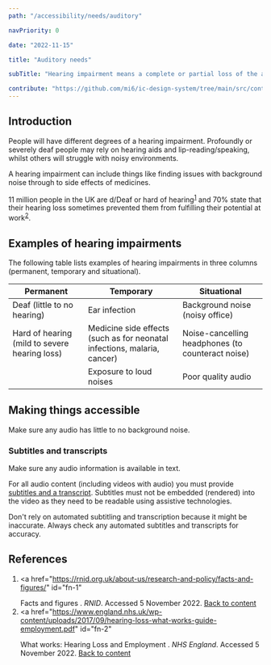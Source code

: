 ```yaml
---
path: "/accessibility/needs/auditory"

navPriority: 0

date: "2022-11-15"

title: "Auditory needs"

subTitle: "Hearing impairment means a complete or partial loss of the ability to hear in one or both ears."

contribute: "https://github.com/mi6/ic-design-system/tree/main/src/content/structured/accessibility/needs/auditory.mdx"
---
```



## Introduction

People will have different degrees of a hearing impairment. Profoundly or severely deaf people may rely on hearing aids and lip-reading/speaking, whilst others will struggle with noisy environments.

A hearing impairment can include things like finding issues with background noise through to side effects of medicines.

11 million people in the UK are d/Deaf or hard of hearing<sup id="ref-1"><a href="#fn-1">1</a></sup> and 70% state that their hearing loss sometimes prevented them from fulfilling their potential at work<sup id="ref-2"><a href="#fn-2">2</a></sup>.

## Examples of hearing impairments

The following table lists examples of hearing impairments in three columns (permanent, temporary and situational).

| Permanent                                     | Temporary                                                                | Situational                                       |
| --------------------------------------------- | ------------------------------------------------------------------------ | ------------------------------------------------- |
| Deaf (little to no hearing)                   | Ear infection                                                            | Background noise (noisy office)                   |
| Hard of hearing (mild to severe hearing loss) | Medicine side effects (such as for neonatal infections, malaria, cancer) | Noise-cancelling headphones (to counteract noise) |
|                                               | Exposure to loud noises                                                  | Poor quality audio                                |

## Making things accessible

Make sure any audio has little to no background noise.

### Subtitles and transcripts

<IcAlert
  heading="Keep compliant"
  message="Due to the nature of some Intelligence Community apps and services, transcription,
  subtitles and pre-processing might not be possible. This should always be
  recorded in your Accessibility Statement with equitable alternatives offered where reasonably possible."
  variant="warning"
/>

Make sure any audio information is available in text.

For all audio content (including videos with audio) you must provide [subtitles and a transcript](/accessibility/requirement/subtitles-transcripts-captions). Subtitles must not be embedded (rendered) into the video as they need to be readable using assistive technologies.

Don't rely on automated subtitling and transcription because it might be inaccurate. Always check any automated subtitles and transcripts for accuracy.

## References

1. <a
     href="https://rnid.org.uk/about-us/research-and-policy/facts-and-figures/"
     id="fn-1"
   >
     Facts and figures
   </a>
   .<i> RNID</i>. Accessed 5 November 2022. <a href="#ref-1">Back to content</a>
2. <a
     href="https://www.england.nhs.uk/wp-content/uploads/2017/09/hearing-loss-what-works-guide-employment.pdf"
     id="fn-2"
   >
     What works: Hearing Loss and Employment
   </a>
   .<i> NHS England</i>. Accessed 5 November 2022. <a href="#ref-2">
     Back to content
   </a>
